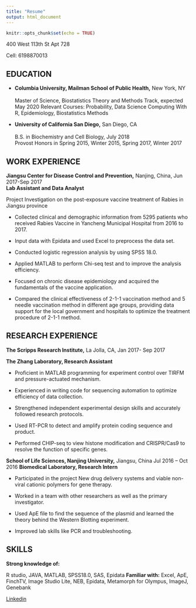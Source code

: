 ```yaml
---
title: "Resume"
output: html_document
---
```


```r
knitr::opts_chunk$set(echo = TRUE)
```

400 West 113th St Apt 728 

Cell: 6198870013

## EDUCATION  

* **Columbia University, Mailman School of Public Health,** New York, NY                       
<br />  <right> Master of Science, Biostatistics Theory and Methods Track, expected May 2020 
Relevant Courses: Probability, Data Science Computing With R, Epidemiology, Biostatistics Methods 

* **University of California San Diego,** San Diego, CA                                              
<br /> B.S. in Biochemistry and Cell Biology, July 2018   
Provost Honors in Spring 2015, Winter 2015, Spring 2017, Winter 2017 

## WORK EXPERIENCE

**Jiangsu Center for Disease Control and Prevention,**  Nanjing, China, Jun 2017-Sep 2017
<br />**Lab Assistant and Data Analyst**

Project Investigation on the post-exposure vaccine treatment of Rabies in Jiangsu province

* Collected clinical and demographic information from 5295 patients who received Rabies Vaccine in Yancheng Municipal Hospital from 2016 to 2017.

*	Input data with Epidata and used Excel to preprocess the data set. 

*	Conducted logistic regression analysis by using SPSS 18.0.

*	Applied MATLAB to perform Chi-seq test and to improve the analysis efficiency.

*	Focused on chronic disease epidemiology and acquired the fundamentals of the vaccine application.

*	Compared the clinical effectiveness of 2-1-1 vaccination method and 5 needle vaccination method in different age groups, providing data support for the local government and hospitals to optimize the treatment procedure of 2-1-1 method.

## RESEARCH EXPERIENCE
**The Scripps Research Institute,** La Jolla, CA, Jan 2017- Sep 2017

**The Zhang Laboratory, Research Assistant**

*	Proficient in MATLAB programming for experiment control over TIRFM and pressure-actuated mechanism. 

*	Experienced in writing code for sequencing automation to optimize efficiency of data collection.

*	Strengthened independent experimental design skills and accurately followed research protocols.    

*	Used RT-PCR to detect and amplify protein coding sequence and product. 

*	Performed CHIP-seq to view histone modification and CRISPR/Cas9 to resolve the function of specific genes.

**School of Life Sciences, Nanjing University,** Jiangsu, China Jul 2016 – Oct 2016
**Biomedical Laboratory, Research Intern**

*	Participated in the project New drug delivery systems and viable non-viral cationic polymers for gene therapy.  

*	Worked in a team with other researchers as well as the primary investigator.

*	Used ApE file to find the sequence of the plasmid and learned the theory behind the Western Blotting experiment. 

*	Improved lab skills like PCR and troubleshooting.

## SKILLS

**Strong knowledge of:**

R studio, JAVA, MATLAB, SPSS18.0, SAS, Epidata
**Familiar with:**
Excel, ApE, FinchTV, Image Studio Lite, NEB, Epidata, Metamorph for Olympus, 
ImageJ, Genebank

[Linkedin](https://www.linkedin.com/in/haowei-ni-5b9000114/)
